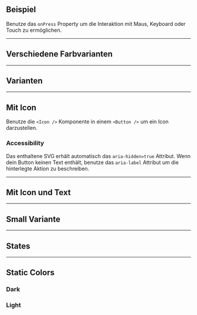 ## Beispiel

Benutze das `onPress` Property um die Interaktion mit Maus, Keyboard oder Touch
zu ermöglichen.

<LiveCodeEditor />

---

## Verschiedene Farbvarianten

<LiveCodeEditor example="colors" editorCollapsed />

---

## Varianten

<LiveCodeEditor example="variants" editorCollapsed />

---

## Mit Icon

Benutze die `<Icon />` Komponente in einem `<Button />` um ein Icon
darzustellen.

### Accessibility

Das enthaltene SVG erhält automatisch das `aria-hidden=true` Attribut. Wenn dein
Button keinen Text enthält, benutze das `aria-label` Attribut um die hinterlegte
Aktion zu beschreiben.

<LiveCodeEditor example="icon" editorCollapsed />

---

## Mit Icon und Text

<LiveCodeEditor example="iconText" editorCollapsed />

---

## Small Variante

<LiveCodeEditor example="sizes" editorCollapsed />

---

## States

<LiveCodeEditor example="states" editorCollapsed />

---

## Static Colors

### Dark

<LiveCodeEditor example="dark" lightBackground editorCollapsed />

### Light

<LiveCodeEditor example="light" darkBackground editorCollapsed />
